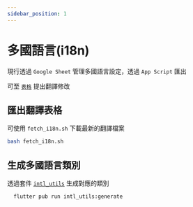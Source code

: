 ```yaml
---
sidebar_position: 1
---
```


# 多國語言(i18n)

現行透過 `Google Sheet` 管理多國語言設定，透過 `App Script` 匯出

可至 [`表格`](https://docs.google.com/spreadsheets/d/1-RsXDTJhsn6bGXYHpgonbxYhAGrvkrqIjH2e-2bFvuk/edit?ouid=112810366409225298544&usp=sheets_home) 提出翻譯修改

## 匯出翻譯表格

可使用 `fetch_i18n.sh` 下載最新的翻譯檔案

```bash
bash fetch_i18n.sh
```

## 生成多國語言類別

透過套件 [`intl_utils`](https://pub.dev/packages/intl_utils) 生成對應的類別

```bash
  flutter pub run intl_utils:generate
```